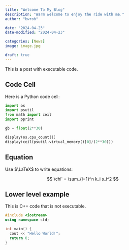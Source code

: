 ```yaml
---
title: "Welcome To My Blog"
description: "Warm welcome to enjoy the ride with me."
author: "bwrob"

date: "2024-04-23"
date-modified: "2024-04-23"

categories: [News]
image: image.jpg

draft: true
---
```



This is a post with executable code.

## Code Cell

Here is a Python code cell:

```python
import os
import psutil
from math import ceil
import pprint 

gb = float(2**30)

display(os.cpu_count())
display(ceil(psutil.virtual_memory()[0]/(2**30)))
```

## Equation

Use $\LaTeX$ to write equations:

$$
\chi' = \sum_{i=1}^n k_i s_i^2
$$

## Lower level example

This is C++ code that is not executable.

```cpp
#include <iostream>
using namespace std;

int main() {
  cout << "Hello World!";
  return 0;
}
```